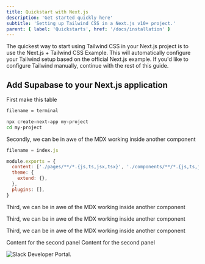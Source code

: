 ```yaml
---
title: Quickstart with Next.js
description: 'Get started quickly here'
subtitle: 'Setting up Tailwind CSS in a Next.js v10+ project.'
parent: { label: 'Quickstarts', href: '/docs/installation' }
---
```


The quickest way to start using Tailwind CSS in your Next.js project is to use the Next.js + Tailwind CSS Example. This will automatically configure your Tailwind setup based on the official Next.js example. If you'd like to configure Tailwind manually, continue with the rest of this guide.

## Add Supabase to your Next.js application

<NumberSection number={1} title="This is the first task">

First make this table

```bash
filename = terminal

npx create-next-app my-project
cd my-project
```

</NumberSection>

<NumberSection number={2} title="This is the second task">

Secondly, we can be in awe of the MDX working inside another component

```js
filename = index.js

module.exports = {
  content: ['./pages/**/*.{js,ts,jsx,tsx}', './components/**/*.{js,ts,jsx,tsx}'],
  theme: {
    extend: {},
  },
  plugins: [],
}
```

</NumberSection>

<NumberSection number={3} title="This is number 3">

Third, we can be in awe of the MDX working inside another component

</NumberSection>

<Tabs defaultActiveId="panel-1" type="pills" size="tiny">
  <TabsPanel id="panel-1" label="Add Email Login">

<NumberSection number={4} title="This is number 3">

Third, we can be in awe of the MDX working inside another component

</NumberSection>

<NumberSection number={5} title="This is number 3">

Third, we can be in awe of the MDX working inside another component

</NumberSection>

  </TabsPanel>
  <TabsPanel id="panel-2" label="Upload a file">
    Content for the second panel
  </TabsPanel>
  <TabsPanel id="panel-3" label="Listen to changes">
    Content for the second panel
  </TabsPanel>
</Tabs>

![Slack Developer Portal.](/img/guides/slack-portal.png)
